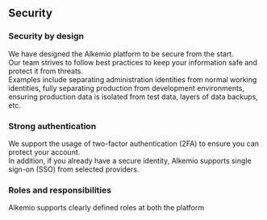 ## Security

### Security by design

We have designed the Alkemio platform to be secure from the start.  
Our team strives to follow best practices to keep your information safe and protect it from threats.  
Examples include separating administration identities from normal working identities, fully separating production from development environments, ensuring production data is isolated from test data, layers of data backups, etc.

### Strong authentication

We support the usage of two-factor authentication (2FA) to ensure you can protect your account.  
In addition, if you already have a secure identity, Alkemio supports single sign-on (SSO) from selected providers.

### Roles and responsibilities

Alkemio supports clearly defined roles at both the platform
